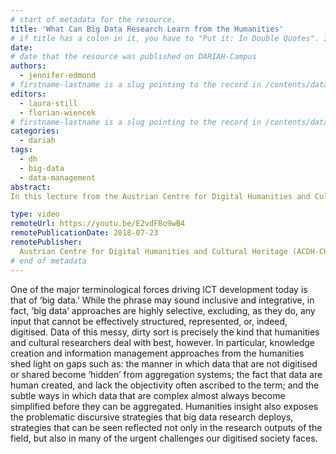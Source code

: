 ```yaml
---
# start of metadata for the resource.
title: 'What Can Big Data Research Learn from the Humanities'
# if title has a colon in it, you have to "Put it: In Double Quotes". If it also includes a quote, "You Can:'nest them'"
date: 
# date that the resource was published on DARIAH-Campus
authors:
  - jennifer-edmond
# firstname-lastname is a slug pointing to the record in /contents/data/person.yaml
editors:
  - laura-still
  - florian-wiencek
# firstname-lastname is a slug pointing to the record in /contents/data/person.yaml. Editors are optional.
categories:
  - dariah
tags:
  - dh
  - big-data
  - data-management
abstract:
In this lecture from the Austrian Centre for Digital Humanities and Cultural Heritage (ADCH-CH) entitled What Can Big Data Research Learn from the Humanities?, Jennifer Edmond asks what the humanities can reveal about certain shortcomings in Big Data. Pointing out that the humanities are often best equipped to deal with "messy", unstructured data, Edmond discusses how the humanities can help expose Big Data's side effect of "hidding" certain data, i.e. data which cannot be digitised. 

type: video
remoteUrl: https://youtu.be/E2vdFBo9wB4
remotePublicationDate: 2018-07-23
remotePublisher:
  Austrian Centre for Digital Humanities and Cultural Heritage (ACDH-CH)
# end of metadata
---
```


One of the major terminological forces driving ICT development today is that of ‘big data.’ While the phrase may sound inclusive and integrative, in fact, ‘big data’ approaches are highly selective, excluding, as they do, any input that cannot be effectively structured, represented, or, indeed, digitised. Data of this messy, dirty sort is precisely the kind that humanities and cultural researchers deal with best, however.  In particular, knowledge creation and information management approaches from the humanities shed light on gaps such as: the manner in which data that are not digitised or shared become ‘hidden’ from aggregation systems; the fact that data are human created, and lack the objectivity often ascribed to the term; and the subtle ways in which data that are complex almost always become simplified before they can be aggregated. Humanities insight also exposes the problematic discursive strategies that big data research deploys, strategies that can be seen reflected not only in the research outputs of the field, but also in many of the urgent challenges our digitised society faces.

<VideoCard
  title="Click to view"
  subtitle="ACDH-CH Lecture 4.1 – Jennifer Edmond – What Can Big Data Research Learn from the Humanities?"
  id="E2vdFBo9wB4"
  image="images/acdh-ch-video.png"
/>

